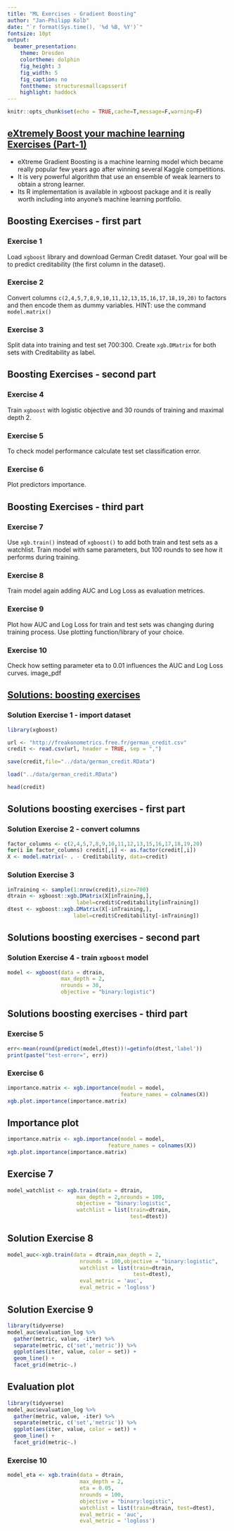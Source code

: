 ```yaml
---
title: "ML Exercises - Gradient Boosting"
author: "Jan-Philipp Kolb"
date: "`r format(Sys.time(), '%d %B, %Y')`"
fontsize: 10pt
output: 
  beamer_presentation: 
    theme: Dresden
    colortheme: dolphin
    fig_height: 3
    fig_width: 5
    fig_caption: no
    fonttheme: structuresmallcapsserif
    highlight: haddock
---
```


```r
knitr::opts_chunk$set(echo = TRUE,cache=T,message=F,warning=F)
```

## [eXtremely Boost your machine learning Exercises (Part-1)](https://www.r-exercises.com/2017/09/24/extremely-boost-your-machine-learning-exercises-part-1/)

- eXtreme Gradient Boosting is a machine learning model which became really popular few years ago after winning several Kaggle competitions. 
- It is very powerful algorithm that use an ensemble of weak learners to obtain a strong learner. 
- Its R implementation is available in xgboost package and it is really worth including into anyone’s machine learning portfolio.

<!--
This is the first part of eXtremely Boost your machine learning series. For other parts follow the tag xgboost.

Answers to the exercises are available here.

If you obtained a different (correct) answer than those listed on the solutions page, please feel free to post your answer as a comment on that page.
-->

## Boosting Exercises - first part

### Exercise 1
Load `xgboost` library and download German Credit dataset. Your goal will be to predict creditability (the first column in the dataset).

### Exercise 2
Convert columns `c(2,4,5,7,8,9,10,11,12,13,15,16,17,18,19,20)` to factors and then encode them as dummy variables. HINT: use the command `model.matrix()`

### Exercise 3
Split data into training and test set 700:300. Create `xgb.DMatrix` for both sets with Creditability as label.

## Boosting Exercises - second part

### Exercise 4
Train `xgboost` with logistic objective and 30 rounds of training and maximal depth 2.

### Exercise 5
To check model performance calculate test set classification error.

### Exercise 6
Plot predictors importance.

## Boosting Exercises - third part

### Exercise 7
Use `xgb.train()` instead of `xgboost()` to add both train and test sets as a watchlist. Train model with same parameters, but 100 rounds to see how it performs during training.

### Exercise 8
Train model again adding AUC and Log Loss as evaluation metrices.

### Exercise 9
Plot how AUC and Log Loss for train and test sets was changing during training process. Use plotting function/library of your choice.

### Exercise 10
Check how setting parameter eta to 0.01 influences the AUC and Log Loss curves.
image_pdf

## [Solutions: boosting exercises](https://www.r-exercises.com/2017/09/24/extremely-boost-your-machine-learning-solutions-part-1/)

### Solution Exercise 1 - import dataset

```r
library(xgboost)
```


```r
url <- "http://freakonometrics.free.fr/german_credit.csv"
credit <- read.csv(url, header = TRUE, sep = ",")
```


```r
save(credit,file="../data/german_credit.RData")
```

```r
load("../data/german_credit.RData")
```

```r
head(credit)
```

## Solutions boosting exercises - first part

### Solution Exercise 2 - convert columns

```r
factor_columns <- c(2,4,5,7,8,9,10,11,12,13,15,16,17,18,19,20)
for(i in factor_columns) credit[,i] <- as.factor(credit[,i])
X <- model.matrix(~ . - Creditability, data=credit)
```

###  Solution  Exercise 3 

```r
inTraining <- sample(1:nrow(credit),size=700)
dtrain <- xgboost::xgb.DMatrix(X[inTraining,],
                      label=credit$Creditability[inTraining])
dtest <- xgboost::xgb.DMatrix(X[-inTraining,],
                     label=credit$Creditability[-inTraining])
```

## Solutions boosting exercises - second part

### Solution Exercise 4 - train `xgboost` model 

```r
model <- xgboost(data = dtrain,
                 max_depth = 2,
                 nrounds = 30,
                 objective = "binary:logistic")
```

## Solutions boosting exercises - third part

###    Exercise 5   

```r
err<-mean(round(predict(model,dtest))!=getinfo(dtest,'label'))
print(paste("test-error=", err))
```


###    Exercise 6   

```r
importance.matrix <- xgb.importance(model = model, 
                                    feature_names = colnames(X))
xgb.plot.importance(importance.matrix)
```

## Importance plot

```r
importance.matrix <- xgb.importance(model = model, 
                                feature_names = colnames(X))
xgb.plot.importance(importance.matrix)
```


##    Exercise 7  

```r
model_watchlist <- xgb.train(data = dtrain,
                      max_depth = 2,nrounds = 100,
                      objective = "binary:logistic",
                      watchlist = list(train=dtrain, 
                                       test=dtest))
```



##  Solution  Exercise 8   

```r
model_auc<-xgb.train(data = dtrain,max_depth = 2,
                       nrounds = 100,objective = "binary:logistic",
                       watchlist = list(train=dtrain, 
                                        test=dtest),
                       eval_metric = 'auc',
                       eval_metric = 'logloss')
```

## Solution  Exercise 9   

```r
library(tidyverse)
model_auc$evaluation_log %>%
  gather(metric, value, -iter) %>%
  separate(metric, c('set','metric')) %>%
  ggplot(aes(iter, value, color = set)) +
  geom_line() +
  facet_grid(metric~.)
```

## Evaluation plot

```r
library(tidyverse)
model_auc$evaluation_log %>%
  gather(metric, value, -iter) %>%
  separate(metric, c('set','metric')) %>%
  ggplot(aes(iter, value, color = set)) +
  geom_line() +
  facet_grid(metric~.)
```


###    Exercise 10  

```r
model_eta <- xgb.train(data = dtrain,
                       max_depth = 2,
                       eta = 0.05,
                       nrounds = 100,
                       objective = "binary:logistic",
                       watchlist = list(train=dtrain, test=dtest),
                       eval_metric = 'auc',
                       eval_metric = 'logloss')
```


<!--
https://www.r-exercises.com/2017/10/01/extremely-boost-your-machine-learning-exercises-part-2/

https://www.r-exercises.com/2017/09/24/extremely-boost-your-machine-learning-solutions-part-1/
-->